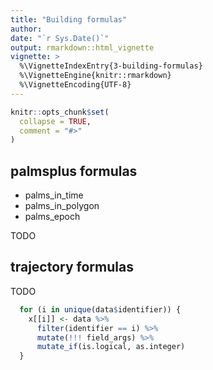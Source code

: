 ```yaml
---
title: "Building formulas"
author:
date: "`r Sys.Date()`"
output: rmarkdown::html_vignette
vignette: >
  %\VignetteIndexEntry{3-building-formulas}
  %\VignetteEngine{knitr::rmarkdown}
  %\VignetteEncoding{UTF-8}
---
```


```r
knitr::opts_chunk$set(
  collapse = TRUE,
  comment = "#>"
)
```

## palmsplus formulas

* palms_in_time
* palms_in_polygon
* palms_epoch

TODO

## trajectory formulas

TODO

```r
  for (i in unique(data$identifier)) {
    x[[i]] <- data %>%
      filter(identifier == i) %>%
      mutate(!!! field_args) %>%
      mutate_if(is.logical, as.integer)
  }
```

